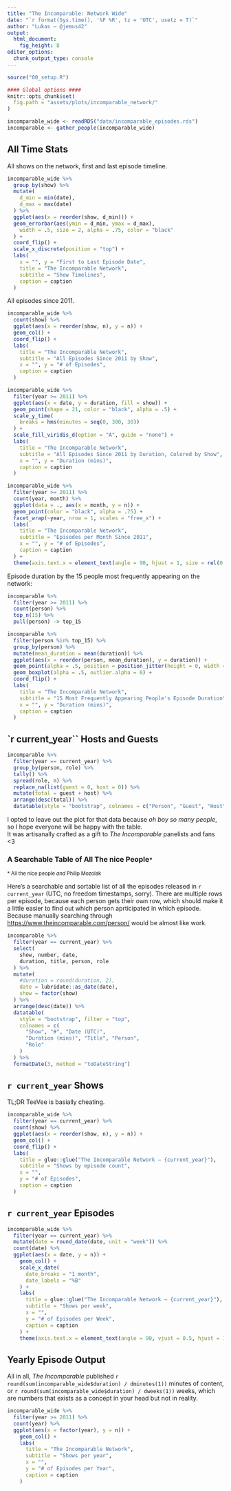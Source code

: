 ```yaml
---
title: "The Incomparable: Network Wide"
date: "`r format(Sys.time(), '%F %R', tz = 'UTC', usetz = T)`"
author: "Lukas — @jemus42"
output: 
  html_document:
    fig_height: 8
editor_options: 
  chunk_output_type: console
---
```


```r
source("00_setup.R")

#### Global options ####
knitr::opts_chunk$set(
  fig.path = "assets/plots/incomparable_network/"
)

incomparable_wide <- readRDS("data/incomparable_episodes.rds")
incomparable <- gather_people(incomparable_wide)
```

## All Time Stats

All shows on the network, first and last episode timeline.

```r
incomparable_wide %>%
  group_by(show) %>%
  mutate(
    d_min = min(date),
    d_max = max(date)
  ) %>%
  ggplot(aes(x = reorder(show, d_min))) +
  geom_errorbar(aes(ymin = d_min, ymax = d_max),
    width = .5, size = 2, alpha = .75, color = "black"
  ) +
  coord_flip() +
  scale_x_discrete(position = "top") +
  labs(
    x = "", y = "First to Last Episode Date",
    title = "The Incomparable Network",
    subtitle = "Show Timelines",
    caption = caption
  )
```


All episodes since 2011.

```r
incomparable_wide %>%
  count(show) %>%
  ggplot(aes(x = reorder(show, n), y = n)) +
  geom_col() +
  coord_flip() +
  labs(
    title = "The Incomparable Network",
    subtitle = "All Episodes Since 2011 by Show",
    x = "", y = "# of Episodes",
    caption = caption
  )

incomparable_wide %>%
  filter(year >= 2011) %>%
  ggplot(aes(x = date, y = duration, fill = show)) +
  geom_point(shape = 21, color = "black", alpha = .5) +
  scale_y_time(
    breaks = hms(minutes = seq(0, 300, 30))
  ) +
  scale_fill_viridis_d(option = "A", guide = "none") +
  labs(
    title = "The Incomparable Network",
    subtitle = "All Episodes Since 2011 by Duration, Colored by Show",
    x = "", y = "Duration (mins)",
    caption = caption
  )

incomparable_wide %>%
  filter(year >= 2011) %>%
  count(year, month) %>%
  ggplot(data = ., aes(x = month, y = n)) +
  geom_point(color = "black", alpha = .75) +
  facet_wrap(~year, nrow = 1, scales = "free_x") +
  labs(
    title = "The Incomparable Network",
    subtitle = "Episodes per Month Since 2011",
    x = "", y = "# of Episodes",
    caption = caption
  ) +
  theme(axis.text.x = element_text(angle = 90, hjust = 1, size = rel(0.5)))
```

Episode duration by the 15 people most frequently appearing on the network:

```r
incomparable %>%
  filter(year >= 2011) %>%
  count(person) %>%
  top_n(15) %>%
  pull(person) -> top_15

incomparable %>%
  filter(person %in% top_15) %>%
  group_by(person) %>%
  mutate(mean_duration = mean(duration)) %>%
  ggplot(aes(x = reorder(person, mean_duration), y = duration)) +
  geom_point(alpha = .5, position = position_jitter(height = 0, width = .25)) +
  geom_boxplot(alpha = .5, outlier.alpha = 0) +
  coord_flip() +
  labs(
    title = "The Incomparable Network",
    subtitle = "15 Most Frequently Appearing People's Episode Duration",
    x = "", y = "Duration (mins)",
    caption = caption
  )
```


## `r current_year`` Hosts and Guests

```r
incomparable %>%
  filter(year == current_year) %>%
  group_by(person, role) %>%
  tally() %>%
  spread(role, n) %>%
  replace_na(list(guest = 0, host = 0)) %>%
  mutate(total = guest + host) %>%
  arrange(desc(total)) %>%
  datatable(style = "bootstrap", colnames = c("Person", "Guest", "Host", "Total Appearances"))
```

I opted to leave out the plot for that data because *oh boy so many people*, so I hope everyone will be happy with the table.  
It was artisanally crafted as a gift to *The Incomparable* panelists and fans <3

### A Searchable Table of All The nice People<small>*</small>

<small>* All the nice people _and_ Philip Mozolak</small>

Here's a searchable and sortable list of all the episodes released in `r current_year` (UTC, no freedom timestamps, sorry). There are multiple rows per episode, because each person gets their own row, which should make it a little easier to find out which person aprticipated in which episode. Because manually searching through <https://www.theincomparable.com/person/> would be almost like work.

```r
incomparable %>%
  filter(year == current_year) %>%
  select(
    show, number, date,
    duration, title, person, role
  ) %>%
  mutate(
    #duration = round(duration, 2),
    date = lubridate::as_date(date),
    show = factor(show)
  ) %>%
  arrange(desc(date)) %>%
  datatable(
    style = "bootstrap", filter = "top",
    colnames = c(
      "Show", "#", "Date (UTC)",
      "Duration (mins)", "Title", "Person",
      "Role"
    )
  ) %>%
  formatDate(3, method = "toDateString")
```

## `r current_year` Shows

TL;DR TeeVee is basially cheating.

```r
incomparable_wide %>%
  filter(year == current_year) %>%
  count(show) %>%
  ggplot(aes(x = reorder(show, n), y = n)) +
  geom_col() +
  coord_flip() +
  labs(
    title = glue::glue("The Incomparable Network — {current_year}"),
    subtitle = "Shows by episode count",
    x = "",
    y = "# of Episodes",
    caption = caption
  )
```

## `r current_year` Episodes

```r
incomparable_wide %>%
  filter(year == current_year) %>%
  mutate(date = round_date(date, unit = "week")) %>%
  count(date) %>%
  ggplot(aes(x = date, y = n)) +
    geom_col() +
    scale_x_date(
      date_breaks = "1 month",
      date_labels = "%B"
    ) +
    labs(
      title = glue::glue("The Incomparable Network — {current_year}"),
      subtitle = "Shows per week",
      x = "",
      y = "# of Episodes per Week",
      caption = caption
    ) +
    theme(axis.text.x = element_text(angle = 90, vjust = 0.5, hjust = 1))

```

## Yearly Episode Output

All in all, *The Incomparable* published `r round(sum(incomparable_wide$duration) / dminutes(1))` minutes of content, or `r round(sum(incomparable_wide$duration) / dweeks(1))` weeks, which are numbers that exists as a concept in your head but not in reality.

```r
incomparable_wide %>%
  filter(year >= 2011) %>%
  count(year) %>%
  ggplot(aes(x = factor(year), y = n)) +
    geom_col() +
    labs(
      title = "The Incomparable Network",
      subtitle = "Shows per year",
      x = "",
      y = "# of Episodes per Year",
      caption = caption
    )
```

